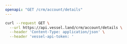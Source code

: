 ```yaml
---
openapi: "GET /crm/account/details"
---
```


<RequestExample>

```bash Request
curl --request GET \
  --url https://api.vessel.land/crm/account/details \
  --header 'Content-Type: application/json' \
  --header 'vessel-api-token: '
```

</RequestExample>
